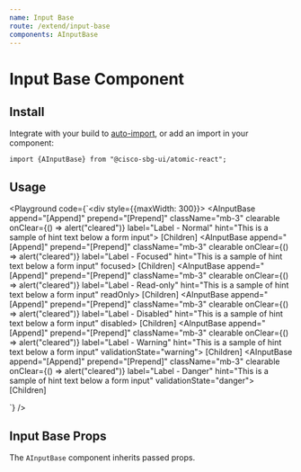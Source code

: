 ```yaml
---
name: Input Base
route: /extend/input-base
components: AInputBase
---
```



# Input Base Component

## Install

Integrate with your build to [auto-import](/#integrating), or add an import in your component:

```
import {AInputBase} from "@cisco-sbg-ui/atomic-react";
```

## Usage

<Playground
  code={`<div style={{maxWidth: 300}}>
  <AInputBase
    append="[Append]"
    prepend="[Prepend]"
    className="mb-3"
    clearable
    onClear={() => alert("cleared")}
    label="Label - Normal"
    hint="This is a sample of hint text below a form input">
    [Children]
  </AInputBase>
  <AInputBase
    append="[Append]"
    prepend="[Prepend]"
    className="mb-3"
    clearable
    onClear={() => alert("cleared")}
    label="Label - Focused"
    hint="This is a sample of hint text below a form input"
    focused>
    [Children]
  </AInputBase>
  <AInputBase
    append="[Append]"
    prepend="[Prepend]"
    className="mb-3"
    clearable
    onClear={() => alert("cleared")}
    label="Label - Read-only"
    hint="This is a sample of hint text below a form input"
    readOnly>
    [Children]
  </AInputBase>
  <AInputBase
    append="[Append]"
    prepend="[Prepend]"
    className="mb-3"
    clearable
    onClear={() => alert("cleared")}
    label="Label - Disabled"
    hint="This is a sample of hint text below a form input"
    disabled>
    [Children]
  </AInputBase>
  <AInputBase
    append="[Append]"
    prepend="[Prepend]"
    className="mb-3"
    clearable
    onClear={() => alert("cleared")}
    label="Label - Warning"
    hint="This is a sample of hint text below a form input"
    validationState="warning">
    [Children]
  </AInputBase>
  <AInputBase
    append="[Append]"
    prepend="[Prepend]"
    className="mb-3"
    clearable
    onClear={() => alert("cleared")}
    label="Label - Danger"
    hint="This is a sample of hint text below a form input"
    validationState="danger">
    [Children]
  </AInputBase>
</div>
`}
/>

## Input Base Props

The `AInputBase` component inherits passed props.

<Props of="AInputBase" />
